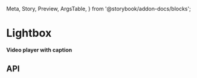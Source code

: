   Meta,
  Story,
  Preview,
  ArgsTable,
} from '@storybook/addon-docs/blocks';

<Meta title="Galleries/Lightbox" component={Lightbox} />

# Lightbox

**Video player with caption**

<Preview>
  <Story name="Lightbox">
    <Lightbox />
  </Story>
</Preview>

## API

<ArgsTable of={Lightbox} />

